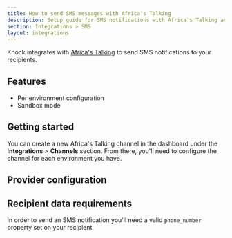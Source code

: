 ```yaml
---
title: How to send SMS messages with Africa's Talking
description: Setup guide for SMS notifications with Africa's Talking and Knock.
section: Integrations > SMS
layout: integrations
---
```


Knock integrates with [Africa's Talking](https://africastalking.com/) to send SMS notifications to your recipients.

## Features

- Per environment configuration
- Sandbox mode

## Getting started

You can create a new Africa's Talking channel in the dashboard under the **Integrations** > **Channels** section. From there, you'll need to configure the channel for each environment you have.

## Provider configuration

<Attributes>
  <Attribute
    name="API Key"
    type="string*"
    description="The API key from Africa's Talking."
  />
  <Attribute
    name="Username"
    type="string*"
    description="The username from Africa's Talking."
  />
  <Attribute
    name="Short code"
    type="string (optional)"
    description="The short code to send messages from."
  />
</Attributes>

## Recipient data requirements

In order to send an SMS notification you'll need a valid `phone_number` property set on your recipient.
